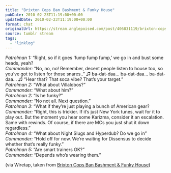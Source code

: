 ```yaml
---
title: "Brixton Cops Ban Bashment & Funky House"
pubDate: 2010-02-23T11:19:00+00:00
updatedDate: 2010-02-23T11:19:00+00:00
format: chat
originalUrl: https://stream.anglepoised.com/post/406831119/brixton-cops-ban-bashment-funky-house
source: tumblr stream
tags:
  - "linklog"
---
```


<i>Patrolman 1:</i> “Right, so if it goes ‘fump fump fump,’ we go in and bust some
heads, yeah?
<br />
<i>Commander:</i> “No, no, no! Remember, decent people listen to house too, so
you’ve got to listen for those snares..” ♫ ba-dat-daa… ba-dat-daa… ba-dat-daa… ♫
“Hear that? That soca vibe? That’s your target.”
<br />
<i>Patrolman 2:</i> “What about Villalobos?”
<br />
<i>Commander:</i> “What about him?”
<br />
<i>Patrolman 2:</i> “Is he funky?”
<br />
<i>Commander:</i> “No not all. Next question.”
<br />
<i>Patrolman 3:</i> “What if they’re just playing a bunch of American gear?
<br />
<i>Commander:</i> “Right, this is trickier. If it’s just New York tunes, wait
for it to play out. But the moment you hear some Karizma, consider it an
escalation. Same with rewinds. Of course, if there are MCs you just shut it down
regardless.”
<br />
<i>Patrolman 4:</i> “What about Night Slugs and Hyperdub? Do we go in”
<br />
<i>Commander:</i> “Hold off for now. We’re waiting for Dissensus to decide
whether that’s really funky.”
<br />
<i>Patrolman 5:</i> “Are smart trainers OK?”
<br />
<i>Commander:</i> “Depends who’s wearing them.”

(via Wiretap, taken from [Brixton Cops Ban Bashment & Funky House](http://www.uncarved.org/blog/2010/02/brixton-cops-ban-bashment-funky-house/))
